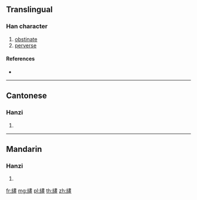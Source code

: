 {{character info/new}}
==Translingual==

===Han character===
{{Han char|rn=120|rad=糸|as=12|sn=18|four=25916|canj=VFLGM}}

# [[obstinate]]
# [[perverse]]

====References====
* {{Han ref|kx=0939.230|dkj=27918|dj=1378.190|hdz=53455.040|uh=7E63|ud=32355|bh=F070|bd=61552}}

----

==Cantonese==

===Hanzi===
{{yue-hanzi|jyut=waak6|y=waak6}}

# {{defn|lang=yue|sort=糸12}}

----

==Mandarin==

===Hanzi===
{{cmn-hanzi|pin=[[huà]] ([[hua4]]), [[jiǎng]] ([[jiang3]])|wg=hua<sup>4</sup>, chiang<sup>3</sup>}}

# {{defn|lang=cmn|sort=糸12}}

[[fr:繣]]
[[mg:繣]]
[[pl:繣]]
[[th:繣]]
[[zh:繣]]